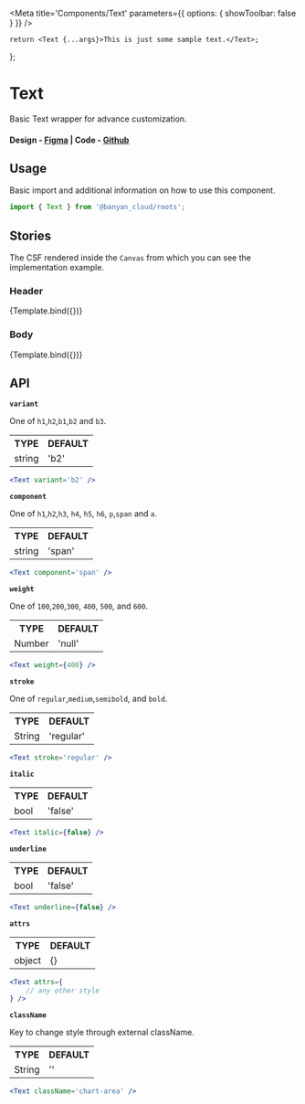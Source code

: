 

<Meta title='Components/Text' parameters={{ options: { showToolbar: false } }} />

	return <Text {...args}>This is just some sample text.</Text>;
};

# Text

Basic Text wrapper for advance customization.

#### Design - [Figma](https://www.figma.com/file/e9opoAtQHBo4vFd6u0Co98/Component-Library?type=design&node-id=1-5&mode=design&t=tXbQWENNIzmFNTVU-0) | Code - [Github](https://github.com/banyandata-cloud/roots/tree/main/components/text)

## Usage

Basic import and additional information on how to use this component.

```js
import { Text } from '@banyan_cloud/roots';
```

## Stories

The CSF rendered inside the `Canvas` from which you can see the implementation example.

### Header

<Canvas>
	<Story
		name='Header'
		args={{
			variant: 'h1',
			stroke: 'semibold',
		}}>
		{Template.bind({})}
	</Story>
</Canvas>

### Body

<Canvas>
	<Story name='Body' args={{}}>
		{Template.bind({})}
	</Story>
</Canvas>

## API

**`variant`**

One of `h1`,`h2`,`b1`,`b2` and `b3`.

<table style={{ width: '100%' }}>
	<tr>
		<th style={{ textAlign: 'left', width: '50%' }}>TYPE</th>
		<th style={{ textAlign: 'left', width: '50%' }}>DEFAULT</th>
	</tr>
	<tr>
		<td>string</td>
		<td>'b2'</td>
	</tr>
</table>

```jsx
<Text variant='b2' />
```

**`component`**

One of `h1`,`h2`,`h3`, `h4`, `h5`, `h6`, `p`,`span` and `a`.

<table style={{ width: '100%' }}>
	<tr>
		<th style={{ textAlign: 'left', width: '50%' }}>TYPE</th>
		<th style={{ textAlign: 'left', width: '50%' }}>DEFAULT</th>
	</tr>
	<tr>
		<td>string</td>
		<td>'span'</td>
	</tr>
</table>

```jsx
<Text component='span' />
```

**`weight`**

One of `100`,`200`,`300`, `400`, `500`, and `600`.

<table style={{ width: '100%' }}>
	<tr>
		<th style={{ textAlign: 'left', width: '50%' }}>TYPE</th>
		<th style={{ textAlign: 'left', width: '50%' }}>DEFAULT</th>
	</tr>
	<tr>
		<td>Number</td>
		<td>'null'</td>
	</tr>
</table>

```jsx
<Text weight={400} />
```

**`stroke`**

One of `regular`,`medium`,`semibold`, and `bold`.

<table style={{ width: '100%' }}>
	<tr>
		<th style={{ textAlign: 'left', width: '50%' }}>TYPE</th>
		<th style={{ textAlign: 'left', width: '50%' }}>DEFAULT</th>
	</tr>
	<tr>
		<td>String</td>
		<td>'regular'</td>
	</tr>
</table>

```jsx
<Text stroke='regular' />
```

**`italic`**

<table style={{ width: '100%' }}>
	<tr>
		<th style={{ textAlign: 'left', width: '50%' }}>TYPE</th>
		<th style={{ textAlign: 'left', width: '50%' }}>DEFAULT</th>
	</tr>
	<tr>
		<td>bool</td>
		<td>'false'</td>
	</tr>
</table>

```jsx
<Text italic={false} />
```

**`underline`**

<table style={{ width: '100%' }}>
	<tr>
		<th style={{ textAlign: 'left', width: '50%' }}>TYPE</th>
		<th style={{ textAlign: 'left', width: '50%' }}>DEFAULT</th>
	</tr>
	<tr>
		<td>bool</td>
		<td>'false'</td>
	</tr>
</table>

```jsx
<Text underline={false} />
```

**`attrs`**

<table style={{ width: '100%' }}>
	<tr>
		<th style={{ textAlign: 'left', width: '50%' }}>TYPE</th>
		<th style={{ textAlign: 'left', width: '50%' }}>DEFAULT</th>
	</tr>
	<tr>
		<td>object</td>
		<td>{}</td>
	</tr>
</table>

```jsx
<Text attrs={
    // any other style
} />
```

**`className`**

Key to change style through external className.

<table style={{ width: '100%' }}>
	<tr>
		<th style={{ textAlign: 'left', width: '50%' }}>TYPE</th>
		<th style={{ textAlign: 'left', width: '50%' }}>DEFAULT</th>
	</tr>
	<tr>
		<td>String</td>
		<td>''</td>
	</tr>
</table>

```jsx
<Text className='chart-area' />
```
